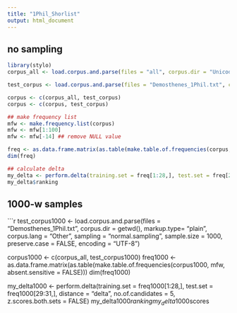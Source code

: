 ```yaml
---
title: "1Phil_Shorlist"
output: html_document
---
```

## no sampling 
```r
library(stylo)
corpus_all <- load.corpus.and.parse(files = "all", corpus.dir = "Unicode_No1Phil", markup.type= "plain", corpus.lang = "Other", sampling = "no.sampling", preserve.case = FALSE, encoding = "UTF-8") 

test_corpus <- load.corpus.and.parse(files = "Demosthenes_1Phil.txt", corpus.dir = getwd(), markup.type= "plain", corpus.lang = "Other", sampling = "no.sampling", preserve.case = FALSE, encoding = "UTF-8")

corpus <- c(corpus_all, test_corpus)
corpus <- c(corpus, test_corpus)

## make frequency list
mfw <- make.frequency.list(corpus)
mfw <- mfw[1:100]
mfw <- mfw[-14] ## remove NULL value

freq <- as.data.frame.matrix(as.table(make.table.of.frequencies(corpus, mfw, absent.sensitive = FALSE)))
dim(freq)

## calculate delta
my_delta <- perform.delta(training.set = freq[1:28,], test.set = freq[29:30,], distance = "delta", no.of.candidates = 3, z.scores.both.sets = FALSE)
my_delta$ranking
```

## 1000-w samples 
```r
test_corpus1000 <- load.corpus.and.parse(files = "Demosthenes_1Phil.txt", corpus.dir = getwd(), markup.type= "plain", corpus.lang = "Other", sampling = "normal.sampling", sample.size = 1000, preserve.case = FALSE, encoding = "UTF-8")

corpus1000 <- c(corpus_all, test_corpus1000)
freq1000 <- as.data.frame.matrix(as.table(make.table.of.frequencies(corpus1000, mfw, absent.sensitive = FALSE)))
dim(freq1000)

my_delta1000 <- perform.delta(training.set = freq1000[1:28,], test.set = freq1000[29:31,], distance = "delta", no.of.candidates = 5, z.scores.both.sets = FALSE)
my_delta1000$ranking
my_delta1000$scores